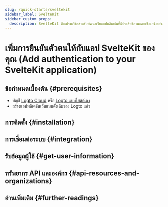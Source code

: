 ```yaml
---
slug: /quick-starts/sveltekit
sidebar_label: SvelteKit
sidebar_custom_props:
  description: SvelteKit คือเฟรมเวิร์กสำหรับพัฒนาเว็บแอปพลิเคชันที่มีประสิทธิภาพและแข็งแกร่งอย่างรวดเร็วด้วย Svelte
---
```




# เพิ่มการยืนยันตัวตนให้กับแอป SvelteKit ของคุณ (Add authentication to your SvelteKit application)

<GuideTip />

## ข้อกำหนดเบื้องต้น \{#prerequisites}

- บัญชี [Logto Cloud](https://cloud.logto.io) หรือ [Logto แบบโฮสต์เอง](/introduction/set-up-logto-oss)
- สร้างแอปพลิเคชันเว็บแบบดั้งเดิมของ Logto แล้ว

## การติดตั้ง \{#installation}

<Installation />

## การเชื่อมต่อระบบ \{#integration}

<Integration />

## รับข้อมูลผู้ใช้ \{#get-user-information}

<GetUserInformation />

## ทรัพยากร API และองค์กร \{#api-resources-and-organizations}

<ApiResources />

## อ่านเพิ่มเติม \{#further-readings}

<FurtherReadings />
